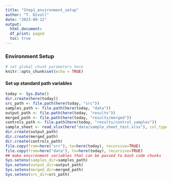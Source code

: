 ```yaml
---
title: "Step1_environment_setup"
author: "T. Divoll"
date: "2023-09-12"
output: 
  html_document:
  df_print: paged
  toc: true
---
```

### Environment Setup

```r
# set global chunk parameters here
knitr::opts_chunk$set(echo = TRUE)
```

#### Set up standard path variables
```r
today <- Sys.Date()
dir.create(here(today))
src_path <- file.path(here(today, "src"))
samples_path <- file.path(here(today, "data"))
output_path <- file.path(here(today, "results"))
merged_path <- file.path(here(today, "results/merged"))
controls_path <- file.path(here(today, "results/control_samples"))
sample_sheet <- read_xlsx(here("data/sample_sheet_test.xlsx"), col_types = "guess")
dir.create(output_path)
dir.create(merged_path)
dir.create(controls_path)
file.copy(from=here("src"), to=here(today), recursive=TRUE)
file.copy(from=here("data"), to=here(today), recursive=TRUE)
## make environment variables that can be passed to bash code chunks
Sys.setenv(samples_dir=samples_path)
Sys.setenv(output_dir=output_path)
Sys.setenv(merged_dir=merged_path)
Sys.setenv(src_dir=src_path)
```

